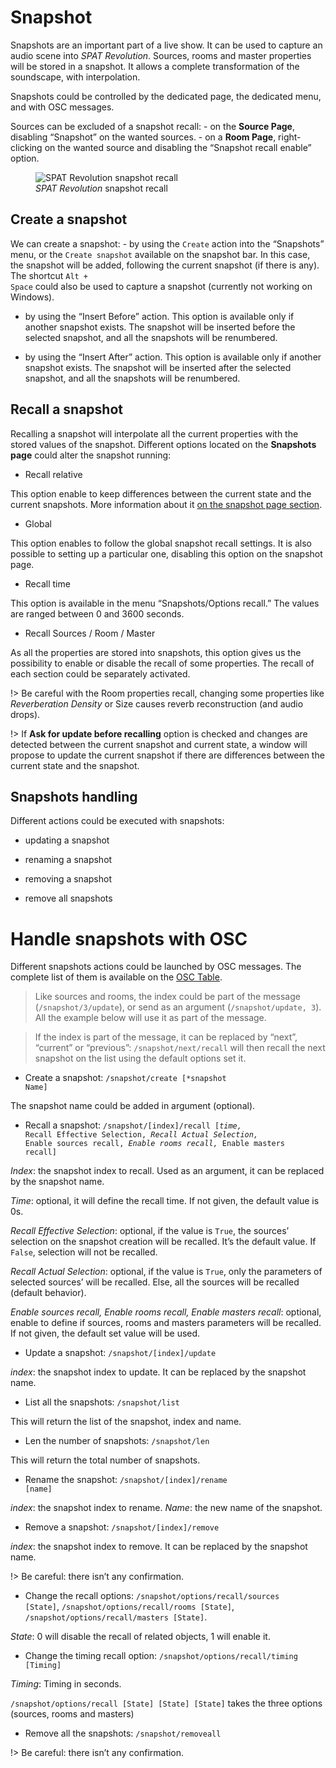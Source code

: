 # Snapshot

Snapshots are an important part of a live show.
It can be used to capture an audio scene into _SPAT Revolution_.
Sources, rooms and master properties will be stored in a snapshot.
It allows a complete transformation of the soundscape, with interpolation.

Snapshots could be controlled by the dedicated page, the dedicated menu, and with OSC messages.

Sources can be excluded of a snapshot recall:
- on the **Source Page**, disabling "Snapshot" on the wanted sources.
- on a **Room Page**, right-clicking on the wanted source and disabling the "Snapshot recall enable" option.

![_SPAT Revolution_ snapshot recall](https://media.githubusercontent.com/media/FLUX-SE/doc_images/main/SpatR/Snapshots/SnapshotRecall.gif)

## Create a snapshot

We can create a snapshot:
- by using the <code>Create</code> action into the "Snapshots" menu, or the <code>Create snapshot</code> available on the snapshot bar.
In this case, the snapshot will be added, following the current snapshot (if there is any).
The shortcut <code>Alt + Space</code> could also be used to capture a snapshot (currently not working on Windows).

- by using the "Insert Before" action.
This option is available only if another snapshot exists.
The snapshot will be inserted before the selected snapshot, and all the snapshots will be renumbered.

- by using the "Insert After" action.
This option is available only if another snapshot exists.
The snapshot will be inserted after the selected snapshot, and all the snapshots will be renumbered.

## Recall a snapshot

Recalling a snapshot will interpolate all the current properties with the stored values of the snapshot.
Different options located on the **Snapshots page** could alter the snapshot running:

- Recall relative

This option enable to keep differences between the current state and the current snapshots. More information about it [on the snapshot page section](Spat_Environment_Snapshot_Page.md).

- Global

This option enables to follow the global snapshot recall settings. It is also possible to setting up a particular one, disabling this option on the snapshot page.

- Recall time

This option is available in the menu "Snapshots/Options recall."
The values are ranged between 0 and 3600 seconds.

- Recall Sources / Room / Master

As all the properties are stored into snapshots, this option gives us the possibility to enable or disable the recall of some properties.
The recall of each section could be separately activated.

!> Be careful with the Room properties recall, changing some properties like _Reverberation Density_ or Size causes reverb reconstruction (and audio drops).

!> If **Ask for update before recalling** option is checked and changes are detected between the current snapshot and current state, a window will propose to update the current snapshot if there are differences between the current state and the snapshot.

## Snapshots handling

 Different actions could be executed with snapshots:

 - updating a snapshot

 - renaming a snapshot

 - removing a snapshot

 - remove all snapshots

# Handle snapshots with OSC

Different snapshots actions could be launched by OSC messages. The complete list of them is available on the [OSC Table](Appendix_C_OSC_Table.md).

> Like sources and rooms, the index could be part of the message (<code>/snapshot/3/update</code>), or send as an argument (<code>/snapshot/update, 3</code>). All the example below will use it as part of the message.

> If the index is part of the message, it can be replaced by "next", "current" or "previous": <code>/snapshot/next/recall</code> will then recall the next snapshot on the list using the default options set it.

- Create a snapshot: <code>/snapshot/create [*snapshot Name]</code>

The snapshot name could be added in argument (optional).

- Recall a snapshot: <code>/snapshot/[index]/recall [*time, *Recall Effective Selection, *Recall Actual Selection, *Enable sources recall, *Enable rooms recall, *Enable masters recall] </code>

 _Index_: the snapshot index to recall. Used as an argument, it can be replaced by the snapshot name.

 _Time_: optional, it will define the recall time. If not given, the default value is 0s.

 _Recall Effective Selection_: optional, if the value is <code>True</code>, the sources' selection on the snapshot creation will be recalled. It's the default value. If <code>False</code>, selection will not be recalled.

 _Recall Actual Selection_: optional, if the value is <code>True</code>, only the parameters of selected sources' will be recalled. Else, all the sources will be recalled (default behavior).

_Enable sources recall, Enable rooms recall, Enable masters recall_: optional, enable to define if sources, rooms and masters parameters will be recalled. If not given, the default set value will be used. 


- Update a snapshot: <code>/snapshot/[index]/update </code>

_index_: the snapshot index to update.
It can be replaced by the snapshot name.

- List all the snapshots: <code>/snapshot/list</code>

This will return the list of the snapshot, index and name.

- Len the number of snapshots: <code>/snapshot/len</code>

This will return the total number of snapshots.

- Rename the snapshot: <code>/snapshot/[index]/rename [name]</code>

_index_: the snapshot index to rename.
_Name_: the new name of the snapshot.

- Remove a snapshot: <code>/snapshot/[index]/remove</code>

_index_: the snapshot index to remove.
It can be replaced by the snapshot name.

!> Be careful: there isn't any confirmation.

- Change the recall options: <code>/snapshot/options/recall/sources [State]</code>, <code>/snapshot/options/recall/rooms [State]</code>, <code>/snapshot/options/recall/masters [State]</code>.

_State_: 0 will disable the recall of related objects, 1 will enable it.

- Change the timing recall option:  <code>/snapshot/options/recall/timing [Timing]</code>

_Timing_: Timing in seconds.

<code>/snapshot/options/recall [State] [State] [State]</code> takes the three options (sources, rooms and masters)

- Remove all the snapshots: <code>/snapshot/removeall</code>

!> Be careful: there isn't any confirmation.